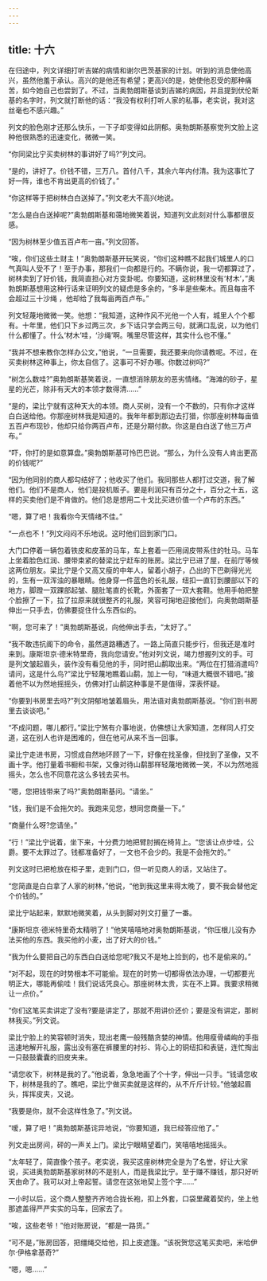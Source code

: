 ```yaml
---
---
---
```

title: 十六
---




在归途中，列文详细打听吉娣的病情和谢尔巴茨基家的计划。听到的消息使他高兴，虽然他羞于承认。高兴的是他还有希望；更高兴的是，她使他忍受的那种痛苦，如今她自己也尝到了。不过，当奥勃朗斯基谈到吉娣的病因，并且提到伏伦斯基的名字时，列文就打断他的话：“我没有权利打听人家的私事，老实说，我对这丝毫也不感兴趣。”

列文的脸色刚才还那么快乐，一下子却变得如此阴郁。奥勃朗斯基察觉列文脸上这种他很熟悉的迅速变化，微微一笑。

“你同梁比宁买卖树林的事讲好了吗?”列文问。

“是的，讲好了。价钱不错，三万八。首付八千，其余六年内付清。我为这事忙了好一阵，谁也不肯出更高的价钱了。”

“你这样等于把树林白白送掉了。”列文老大不高兴地说。

“怎么是白白送掉呢?”奥勃朗斯基和蔼地微笑着说，知道列文此刻对什么事都很反感。

“因为树林至少值五百卢布一亩。”列文回答。

“唉，你们这些土财主！”奥勃朗斯基开玩笑说，“你们这种瞧不起我们城里人的口气真叫人受不了！至于办事，那我们一向都是行的。不瞒你说，我一切都算过了，树林卖到了好价钱，我简直担心对方变卦呢。你要知道，这树林里没有‘材木’，”奥勃朗斯基想用这种行话来证明列文的疑虑是多余的，“多半是些柴木。而且每亩不会超过三十沙绳 ，他却给了我每亩两百卢布。”

列文轻蔑地微微一笑。他想：“我知道，这种作风不光他一个人有，城里人个个都有。十年里，他们只下乡过两三次，乡下话只学会两三句，就满口乱说，以为他们什么都懂了。什么‘材木’哇，‘沙绳’啊。嘴里尽管这样，其实什么也不懂。”

“我并不想来教你怎样办公文，”他说，“一旦需要，我还要来向你请教呢。不过，在买卖树林这种事上，你太自信了。这事可不好办哪。你数过树吗?”

“树怎么数哇?”奥勃朗斯基笑着说，一直想消除朋友的恶劣情绪。“海滩的砂子，星星的光芒，除非有天大的本领才数得清……”

“是的，梁比宁就有这种天大的本领。商人买树，没有一个不数的，只有你才这样白白送给他。你那座树林我是知道的。我年年都到那边去打猎，你那座树林每亩值五百卢布现钞，他却只给你两百卢布，还是分期付款。你这是白白送了他三万卢布。”

“吓，你打的是如意算盘。”奥勃朗斯基可怜巴巴说。“那么，为什么没有人肯出更高的价钱呢?”

“因为他同别的商人都勾结好了；他收买了他们。我同那些人都打过交道，我了解他们。他们不是商人，他们是投机贩子。要是利润只有百分之十，百分之十五，这样的买卖他们是不肯做的。他们总是想用二十戈比买进价值一个卢布的东西。”

“嗯，算了吧！我看你今天情绪不佳。”

“一点也不！”列文闷闷不乐地说。这时他们回到家门口。

大门口停着一辆包着铁皮和皮革的马车，车上套着一匹用阔皮带系住的牡马。马车上坐着脸色红润、腰带束紧的替梁比宁赶车的账房。梁比宁已进了屋，在前厅等候这两位朋友。梁比宁是个又高又瘦的中年人，留着小胡子，凸出的下巴剃得光光的，生有一双浑浊的暴眼睛。他身穿一件蓝色的长礼服，纽扣一直钉到腰部以下的地方，脚蹬一双踝部起皱、腿肚笔直的长靴，外面套了一双大套鞋。他用手帕把整个脸擦了一下，拉了拉原来就很整齐的礼服，笑容可掬地迎接他们，向奥勃朗斯基伸出一只手去，仿佛要捉住什么东西似的。

“啊，您可来了！”奥勃朗斯基说，向他伸出手去，“太好了。”

“我不敢违抗阁下的命令，虽然道路糟透了。一路上简直只能步行，但我还是准时来到。康斯坦京·德米特里奇，我向您请安。”他对列文说，竭力想握列文的手。可是列文皱起眉头，装作没有看见他的手，同时把山鹬取出来。“两位在打猎消遣吗?请问，这是什么鸟?”梁比宁轻蔑地瞧着山鹬，加上一句，“味道大概很不错吧。”接着他不以为然地摇摇头，仿佛对打山鹬这种事是不是值得，深表怀疑。

“你要到书房里去吗?”列文阴郁地皱着眉头，用法语对奥勃朗斯基说。“你们到书房里去谈谈吧。”

“不成问题，哪儿都行。”梁比宁煞有介事地说，仿佛想让大家知道，怎样同人打交道，这在别人也许是困难的，但在他可从来不当一回事。

梁比宁走进书房，习惯成自然地环顾了一下，好像在找圣像，但找到了圣像，又不画十字。他打量着书橱和书架，又像对待山鹬那样轻蔑地微微一笑，不以为然地摇摇头，怎么也不同意花这么多钱去买书。

“嗯，您把钱带来了吗?”奥勃朗斯基问。“请坐。”

“钱，我们是不会拖欠的。我跑来见您，想同您商量一下。”

“商量什么呀?您请坐。”

“行！”梁比宁说着，坐下来，十分费力地把臂肘搁在椅背上。“您该让点步哇，公爵。要不太罪过了。钱都准备好了，一文也不会少的。我是不会拖欠的。”

列文这时已把枪放在柜子里，走到门口，但一听见商人的话，又站住了。

“您简直是白白拿了人家的树林，”他说，“他到我这里来得太晚了，要不我会替他定个价钱的。”

梁比宁站起来，默默地微笑着，从头到脚对列文打量了一番。

“康斯坦京·德米特里奇太精明了！”他笑嘻嘻地对奥勃朗斯基说，“你压根儿没有办法买他的东西。我买他的小麦，出了好大的价钱。”

“我为什么要把自己的东西白白送给您呢?我又不是地上捡到的，也不是偷来的。”

“对不起，现在的时势根本不可能偷。现在的时势一切都得依法办理，一切都要光明正大，哪能再偷哇！我们说话凭良心。那座树林太贵，实在不上算。我要求稍微让一点价。”

“你们这笔买卖讲定了没有?要是讲定了，那就不用讲价还价；要是没有讲定，那树林我买。”列文说。

梁比宁脸上的笑容顿时消失，现出老鹰一般残酷贪婪的神情。他用瘦骨嶙峋的手指迅速地解开礼服，露出没有塞在裤腰里的衬衫、背心上的铜纽扣和表链，连忙掏出一只鼓鼓囊囊的旧皮夹来。

“请您收下，树林是我的了。”他说着，急急地画了个十字，伸出一只手。“钱请您收下，树林是我的了。瞧吧，梁比宁做买卖就是这样的，从不斤斤计较。”他皱起眉头，挥挥皮夹，又说。

“我要是你，就不会这样性急了。”列文说。

“嗳，算了吧！”奥勃朗斯基诧异地说，“你要知道，我已经答应他了。”

列文走出房间，砰的一声关上门。梁比宁眼睛望着门，笑嘻嘻地摇摇头。

“太年轻了，简直像个孩子。老实说，我买这座树林完全是为了名誉，好让大家说，买进奥勃朗斯基家树林的不是别人，而是我梁比宁。至于赚不赚钱，那只好听天由命了。我可以对上帝起誓。请您在这张地契上签个字……”

一小时以后，这个商人整整齐齐地合拢长袍，扣上外套，口袋里藏着契约，坐上他那遮盖得严严实实的马车，回家去了。

“唉，这些老爷！”他对账房说，“都是一路货。”

“可不是，”账房回答，把缰绳交给他，扣上皮遮篷。“该祝贺您这笔买卖吧，米哈伊尔·伊格拿基奇?”

“嗯，嗯……”